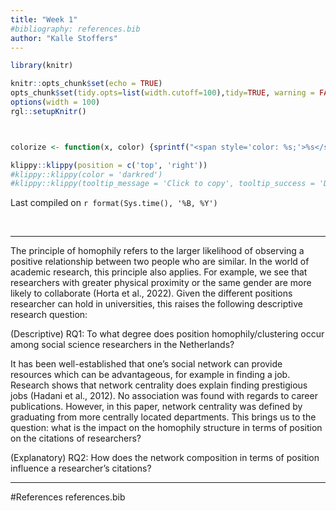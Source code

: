 ```yaml
---
title: "Week 1"
#bibliography: references.bib
author: "Kalle Stoffers"
---
```


```r
library(knitr)

knitr::opts_chunk$set(echo = TRUE)
opts_chunk$set(tidy.opts=list(width.cutoff=100),tidy=TRUE, warning = FALSE, message = FALSE,comment = "#>", cache=TRUE, class.source=c("test"), class.output=c("test2"))
options(width = 100)
rgl::setupKnitr()



colorize <- function(x, color) {sprintf("<span style='color: %s;'>%s</span>", color, x) }

```

```r
klippy::klippy(position = c('top', 'right'))
#klippy::klippy(color = 'darkred')
#klippy::klippy(tooltip_message = 'Click to copy', tooltip_success = 'Done')
```

Last compiled on `r format(Sys.time(), '%B, %Y')`

<br>

------------------------------------------------------------------------

The principle of homophily refers to the larger likelihood of observing a positive relationship between two people who are similar. In the world of academic research, this principle also applies. For example, we see that researchers with greater physical proximity or the same gender are more likely to collaborate (Horta et al., 2022). Given the different positions researcher can hold in universities, this raises the following descriptive research question: 

(Descriptive) RQ1: To what degree does position homophily/clustering occur among social science researchers in the Netherlands?

It has been well-established that one's social network can provide resources which can be advantageous, for example in finding a job. Research shows that network centrality does explain finding prestigious jobs (Hadani et al., 2012). No association was found with regards to career publications. However, in this paper, network centrality was defined by graduating from more centrally located departments. This brings us to the question: what is the impact on the homophily structure in terms of position on the citations of researchers?

(Explanatory) RQ2: How does the network composition in terms of position influence a researcher's citations?

------------------------------------------------------------------------
#References
references.bib
